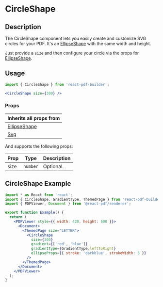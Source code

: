 

<Meta title="Documentation/Components/Shapes/CircleShape" />

<h1>CircleShape</h1>

## Description

The CircleShape component lets you easily create and customize SVG circles for your PDF. It's an [EllipseShape](https://justinmahar.github.io/react-pdf-builder/?path=/docs/documentation-components-shapes-ellipseshape--docs) with the same width and height.

Just provide a `size` and then configure your circle via the props for [EllipseShape](https://justinmahar.github.io/react-pdf-builder/?path=/docs/documentation-components-shapes-ellipseshape--docs).

## Usage

```jsx
import { CircleShape } from 'react-pdf-builder';
```

```jsx
<CircleShape size={300} />
```

### Props

| Inherits all props from                                                                                                        |
| ------------------------------------------------------------------------------------------------------------------------------ |
| [EllipseShape](https://justinmahar.github.io/react-pdf-builder/?path=/docs/documentation-components-shapes-ellipseshape--docs) |
| [Svg](https://react-pdf.org/svg#svg)                                                                                           |

And supports the following props:

| Prop | Type     | Description |
| ---- | -------- | ----------- |
| size | `number` | Optional.   |

## CircleShape Example

<DocsPDF>
  <CircleShape 
    size={300}
    gradient={['red', 'blue']}
    gradientType={GradientType.leftToRight}
    ellipseProps={{ stroke: 'darkblue', strokeWidth: 5 }}
   />
</DocsPDF>

```jsx
import * as React from 'react';
import { CircleShape, GradientType, ThemedPage } from 'react-pdf-builder';
import { PDFViewer, Document } from '@react-pdf/renderer';

export function Example() {
  return (
    <PDFViewer style={{ width: 420, height: 600 }}>
      <Document>
        <ThemedPage size="LETTER">
          <CircleShape 
            size={300}
            gradient={['red', 'blue']}
            gradientType={GradientType.leftToRight}
            ellipseProps={{ stroke: 'darkblue', strokeWidth: 5 }}
          />
        </ThemedPage>
      </Document>
    </PDFViewer>
  );
}
```
